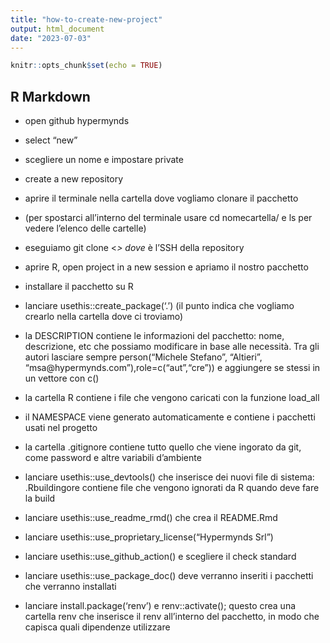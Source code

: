 ```yaml
---
title: "how-to-create-new-project"
output: html_document
date: "2023-07-03"
---
```


```r
knitr::opts_chunk$set(echo = TRUE)
```

## R Markdown

- open github hypermynds
- select "new"
- scegliere un nome e impostare private
- create a new repository
- aprire il terminale nella cartella dove vogliamo clonare il pacchetto
- (per spostarci all'interno del terminale usare cd nomecartella/ e ls per vedere l'elenco delle cartelle)
- eseguiamo git clone <*> dove * è l'SSH della repository
- aprire R, open project in a new session e apriamo il nostro pacchetto

- installare il pacchetto <usethis> su R
- lanciare usethis::create_package('.') (il punto indica che vogliamo crearlo nella cartella dove ci troviamo)
- la DESCRIPTION contiene le informazioni del pacchetto: nome, descrizione, etc che possiamo modificare in base alle necessità. Tra gli autori lasciare sempre person("Michele Stefano", "Altieri", "msa@hypermynds.com"),role=c("aut","cre")) e aggiungere se stessi in un vettore con c()
- la cartella R contiene i file che vengono caricati con la funzione load_all
- il NAMESPACE viene generato automaticamente e contiene i pacchetti usati nel progetto
- la cartella .gitignore contiene tutto quello che viene ingorato da git, come password e altre variabili d'ambiente
- lanciare usethis::use_devtools() che inserisce dei nuovi file di sistema:
    .Rbuildingore contiene file che vengono ignorati da R quando deve fare la build
    
- lanciare usethis::use_readme_rmd() che crea il README.Rmd

- lanciare usethis::use_proprietary_license("Hypermynds Srl")
- lanciare usethis::use_github_action() e scegliere il check standard
- lanciare usethis::use_package_doc() deve verranno inseriti i pacchetti che verranno installati

- lanciare install.package('renv') e renv::activate(); questo crea una cartella renv che inserisce il renv all'interno del pacchetto, in modo che capisca quali dipendenze utilizzare








